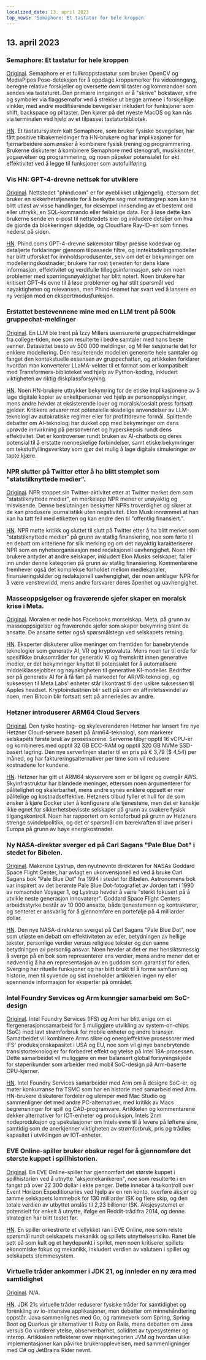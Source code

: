 ```yaml
---
localized_date: 13. april 2023
top_news: 'Semaphore: Et tastatur for hele kroppen'
---
```




<CallToAction />

<Steps>

## 13. april 2023

### Semaphore: Et tastatur for hele kroppen

[Original](https://github.com/everythingishacked/Semaphore).
Semaphore er et fullkroppstastatur som bruker OpenCV og MediaPipes Pose-deteksjon for å oppdage kroppsmerker fra videoinngang, beregne relative forskjeller og oversette dem til taster og kommandoer som sendes via tastaturet. Den primære inngangen er å "skrive" bokstaver, sifre og symboler via flaggsemafor ved å strekke ut begge armene i forskjellige vinkler, med andre modifiserende bevegelser inkludert for funksjoner som shift, backspace og piltaster. Den kjører på det nyeste MacOS og kan nås via terminalen ved hjelp av et tilpasset tastaturbibliotek.

[HN](http://news.ycombinator.com/item?id=35536550).
Et tastatursystem kalt Semaphore, som bruker fysiske bevegelser, har fått positive tilbakemeldinger fra HN-brukere og har implikasjoner for fjernarbeidere som ønsker å kombinere fysisk trening og programmering. Brukerne diskuterer å kombinere Semaphore med stenografi, musikknoter, yogaøvelser og programmering, og noen påpeker potensialet for økt effektivitet ved å legge til funksjoner som autofullføring.

### Vis HN: GPT-4-drevne nettsøk for utviklere

[Original](https://www.phind.com).
Nettstedet "phind.com" er for øyeblikket utilgjengelig, ettersom det bruker en sikkerhetstjeneste for å beskytte seg mot nettangrep som kan ha blitt utløst av visse handlinger, for eksempel innsending av et bestemt ord eller uttrykk, en SQL-kommando eller feilaktige data. For å løse dette kan brukerne sende en e-post til nettstedets eier og inkludere detaljer om hva de gjorde da blokkeringen skjedde, og Cloudflare Ray-ID-en som finnes nederst på siden.

[HN](http://news.ycombinator.com/item?id=35543668).
Phind.coms GPT-4-drevne søkemotor tilbyr presise kodesvar og detaljerte forklaringer gjennom tilpassede filtre, og inntektsdelingsmodeller har blitt utforsket for innholdsprodusenter, selv om det er bekymringer om modelleringskostnader; brukere har rost tjenesten for dens klare informasjon, effektivitet og verdifulle tilleggsinformasjon, selv om noen problemer med spørringsnøyaktighet har blitt notert. Noen brukere har kritisert GPT-4s evne til å løse problemer og har stilt spørsmål ved nøyaktigheten og relevansen, men Phind-teamet har svart ved å lansere en ny versjon med en ekspertmodusfunksjon.

### Erstattet bestevennene mine med en LLM trent på 500k gruppechat-meldinger

[Original](https://www.izzy.co/blogs/robo-boys.html).
En LLM ble trent på Izzy Millers usensurerte gruppechatmeldinger fra college-tiden, noe som resulterte i bedre samtaler med hans beste venner. Datasettet besto av 500 000 meldinger, og Miller sesjonerte det for enklere modellering. Den resulterende modellen genererte hele samtaler og fanget den kontekstuelle essensen av gruppechatten, og artikkelen forklarer hvordan man konverterer LLaMA-vekter til et format som er kompatibelt med Transformers-biblioteket ved hjelp av Python-koding, inkludert viktigheten av riktig diskplassforsyning.

[HN](http://news.ycombinator.com/item?id=35540154).
Noen HN-brukere uttrykker bekymring for de etiske implikasjonene av å lage digitale kopier av enkeltpersoner ved hjelp av personopplysninger, mens andre hevder at eksisterende lover og moralsk/sosialt press fortsatt gjelder. Kritikere advarer mot potensielle skadelige anvendelser av LLM-teknologi av autokratiske regimer eller for profittdrevne formål. Splittende debatter om AI-teknologi har dukket opp med bekymringer om dens uprøvde innvirkning på personvernet og hyperskepsis rundt dens effektivitet. Det er kontroverser rundt bruken av AI-chatbots og deres potensial til å erstatte menneskelige forbindelser, samt etiske bekymringer om tekstutfyllingsverktøy som gjør det mulig å lage digitale simuleringer av tapte kjære.

### NPR slutter på Twitter etter å ha blitt stemplet som "statstilknyttede medier".

[Original](https://www.wbur.org/npr/1169269161/npr-leaves-twitter-government-funded-media-label).
NPR stoppet sin Twitter-aktivitet etter at Twitter merket dem som "statstilknyttede medier", en merkelapp NPR mener er unøyaktig og misvisende. Denne beslutningen beskytter NPRs troverdighet og sikrer at de kan produsere journalistikk uten negativitet. Elon Musk innrømmet at han kan ha tatt feil med etiketten og kan endre den til "offentlig finansiert.".

[HN](http://news.ycombinator.com/item?id=35539280).
NPR møtte kritikk og sluttet til slutt på Twitter etter å ha blitt merket som "statstilknyttede medier" på grunn av statlig finansiering, noe som førte til en debatt om kriteriene for slik merking og om det nøyaktig karakteriserer NPR som en nyhetsorganisasjon med redaksjonell uavhengighet. Noen HN-brukere antyder at andre selskaper, inkludert Elon Musks selskaper, faller inn under denne kategorien på grunn av statlig finansiering. Kommentarene fremhever også det komplekse forholdet mellom mediekanaler, finansieringskilder og redaksjonell uavhengighet, der noen anklager NPR for å være venstrevridd, mens andre forsvarer deres åpenhet og uavhengighet.

### Masseoppsigelser og fraværende sjefer skaper en moralsk krise i Meta.

[Original](https://www.nytimes.com/2023/04/12/technology/meta-layoffs-employees-management.html).
Moralen er nede hos Facebooks morselskap, Meta, på grunn av masseoppsigelser og fraværende sjefer som skaper bekymring blant de ansatte. De ansatte setter også spørsmålstegn ved selskapets retning.

[HN](http://news.ycombinator.com/item?id=35537813).
Eksperter diskuterer ulike meninger om fremtiden for banebrytende teknologier som generativ AI, VR og kryptovaluta. Mens noen tar til orde for spesifikke bruksområder for generativ KI og fremskritt innen generative medier, er det bekymringer knyttet til potensialet for å automatisere middelklassejobber og nøyaktigheten til generative KI-modeller. Bedrifter ser på generativ AI for å få fart på markedet for AR/VR-teknologi, og suksessen til Meta Labs' enheter står i kontrast til den usikre suksessen til Apples headset. Kryptoindustrien blir sett på som en affinitetssvindel av noen, men Bitcoin blir fortsatt sett på annerledes av andre.

### Hetzner introduserer ARM64 Cloud Servers

[Original](https://www.hetzner.com/press-release/arm64-cloud/).
Den tyske hosting- og skyleverandøren Hetzner har lansert fire nye Hetzner Cloud-servere basert på Arm64-teknologi, som markerer selskapets første bruk av prosessorene. Serverne tilbyr opptil 16 vCPU-er og kombineres med opptil 32 GB ECC-RAM og opptil 320 GB NVMe SSD-basert lagring. Den nye serverlinjen starter til en pris på € 3,79 ($ 4,54) per måned, og har faktureringsalternativer per time som vil redusere kostnadene for kundene.

[HN](http://news.ycombinator.com/item?id=35540084).
Hetzner har gitt ut ARM64 skyservere som er billigere og overgår AWS. Skyinfrastruktur har blandede meninger, ettersom noen argumenterer for pålitelighet og skalerbarhet, mens andre synes enklere oppsett er mer pålitelige og kostnadseffektive. Hetzners tilbud fyller et hull for de som ønsker å kjøre Docker uten å konfigurere alle tjenestene, men det er kanskje ikke egnet for sikkerhetsbevisste selskaper på grunn av svakere fysisk tilgangskontroll. Noen har rapportert om kontoforbud på grunn av Hetzners strenge svindelpolitikk, og det er spørsmål om bærekraften til lave priser i Europa på grunn av høye energikostnader.

### Ny NASA-direktør sverger ed på Carl Sagans "Pale Blue Dot" i stedet for Bibelen.

[Original](https://www.independent.co.uk/space/nasa-director-carl-sagan-oath-b2317698.html).
Makenzie Lystrup, den nyutnevnte direktøren for NASAs Goddard Space Flight Center, har avlagt en ukonvensjonell ed ved å bruke Carl Sagans bok "Pale Blue Dot" fra 1994 i stedet for Bibelen. Astronomens bok var inspirert av det berømte Pale Blue Dot-fotografiet av Jorden tatt i 1990 av romsonden Voyager 1, og Lystrup hevder å være "sterkt fokusert på å utvikle neste generasjon innovatører". Goddard Space Flight Centers arbeidsstyrke består av 10 000 ansatte, både tjenestemenn og kontraktører, og senteret er ansvarlig for å gjennomføre en portefølje på 4 milliarder dollar.

[HN](http://news.ycombinator.com/item?id=35536612).
Den nye NASA-direktøren sverget på Carl Sagans "Pale Blue Dot", noe som utløste en debatt om effektiviteten av eder, betydningen av hellige tekster, personlige verdier versus religiøse tekster og den sanne betydningen av personlig ansvar. Noen hevder at det er mer hensiktsmessig å sverge på en bok som representerer ens verdier, mens andre mener det er nødvendig å ha en representasjon av en guddom som garantist for eden. Sverging har rituelle funksjoner og har blitt brukt til å forme samfunn og historie, men til syvende og sist inneholder artikkelen ingen ny eller spennende informasjon for eksperter på området.

### Intel Foundry Services og Arm kunngjør samarbeid om SoC-design

[Original](https://www.intel.com/content/www/us/en/newsroom/news/intel-foundry-arm-announce-multigeneration-collaboration-leading-edge-soc-design.html).
Intel Foundry Services (IFS) og Arm har blitt enige om et flergenerasjonssamarbeid for å muliggjøre utvikling av system-on-chips (SoC) med lavt strømforbruk for mobile enheter og andre bransjer. Samarbeidet vil kombinere Arms sikre og energieffektive prosessorer med IFS' produksjonskapasitet i USA og EU, noe som vil gi nye banebrytende transistorteknologier for forbedret effekt og ytelse på Intel 18A-prosessen. Dette samarbeidet vil muliggjøre en mer balansert global forsyningskjede for støperikunder som arbeider med mobil SoC-design på Arm-baserte CPU-kjerner.

[HN](http://news.ycombinator.com/item?id=35539057).
Intel Foundry Services samarbeider med Arm om å designe SoC-er, og møter konkurranse fra TSMC som har en historie med samarbeid med Arm. HN-brukere diskuterer fordeler og ulemper med Mac Studio og sammenligner det med andre PC-alternativer, med kritikk av Macs begrensninger for spill og CAD-programvare. Artikkelen og kommentarene dekker alternativer for IOT-enheter og produksjon, Intels 2nm nodeproduksjon og spekulasjoner om Intels evne til å levere på løftene sine, samtidig som de anerkjenner viktigheten av strømforbruk, pris og trådløs kapasitet i utviklingen av IOT-enheter.

### EVE Online-spiller bruker obskur regel for å gjennomføre det største kuppet i spillhistorien.

[Original](https://www.pcgamer.com/eve-online-player-uses-obscure-rule-to-pull-off-the-biggest-heist-in-the-games-history/).
En EVE Online-spiller har gjennomført det største kuppet i spillhistorien ved å utnytte "aksjemekanikeren", noe som resulterte i en fangst på over 22 300 dollar i ekte penger. Dette innebar å ta kontroll over Event Horizon Expeditionaries ved hjelp av en ren konto, overføre aksjer og tømme selskapets lommebok for 130 milliarder ISK og flere skip, og den totale verdien av utbyttet anslås til 2,23 billioner ISK. Aksjesystemet er potensielt for enkelt å utnytte, ifølge en Reddit-tråd fra 2014, og denne strategien har blitt testet før.

[HN](http://news.ycombinator.com/item?id=35533711).
En spiller orkestrerte et vellykket ran i EVE Online, noe som reiste spørsmål rundt selskapets mekanikk og spillets utnyttelsesrisiko. Ranet ble sett på som kult og et høydepunkt i spillet, men noen kritiserer spillets økonomiske fokus og mekanikk, inkludert verdien av valutaen i spillet og selskapets stemmesystem.

### Virtuelle tråder ankommer i JDK 21, og innleder en ny æra med samtidighet

[Original](https://www.infoq.com/news/2023/04/virtual-threads-arrives-jdk21/).
N/A.

[HN](http://news.ycombinator.com/item?id=35535906).
JDK 21s virtuelle tråder reduserer fysiske tråder for samtidighet og forenkling av io-intensive applikasjoner, men debatter om minnehåndtering oppstår. Java sammenlignes med Go, og rammeverk som Spring, Spring Boot og Quarkus gir alternativer til Ruby on Rails, mens debatten om Java versus Go vurderer ytelse, observerbarhet, soliditet av typesystemer og interop. Artikkelen reflekterer over nisjekategorien JVM og hvordan ulike implementasjoner kan påvirke brukeropplevelsen, med sammenligninger med C# og JetBrains Rider nevnt.

</Steps>
